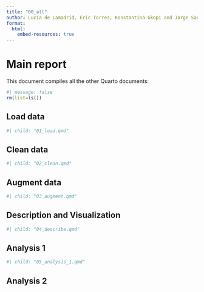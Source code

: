 ```yaml
---
title: "00_all"
author: Lucía de Lamadrid, Eric Torres, Konstantina Gkopi and Jorge Santiago
format:
  html:
    embed-resources: true
---
```


# Main report

This document compiles all the other Quarto documents:

```r
#| message: false 
rm(list=ls())
```

## Load data

```r
#| child: "01_load.qmd"
```

## Clean data

```r
#| child: "02_clean.qmd"
```

## Augment data

```r
#| child: "03_augment.qmd"
```

## Description and Visualization

```r
#| child: "04_describe.qmd"
```

## Analysis 1

```r
#| child: "05_analysis_1.qmd"
```

## Analysis 2

